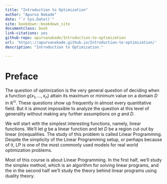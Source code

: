 ```yaml
---
title: "Introduction to Optimization"
author: "Apurva Nakade"
date: "`r Sys.Date()`"
site: bookdown::bookdown_site
documentclass: book
link-citations: yes
github-repo: apurvanakade/Introduction-to-optimization
url: 'https\://apurvanakade.github.io/Introduction-to-optimization/'
description: "Introduction to Optimization."

---
```


#  Preface {-}
The question of optimization is the very general question of deciding when a function $g(x_1, \dots, x_n)$ attain its maximum or minimum value on a domain $D$ in $\mathbb{R^n}$. 
\begin{align}
\mbox{optimize: } && g(x_1, \dots, x_n) & \\
\mbox{subject to: } && (x_1, \dots, x_n) &\in D.
\end{align}
These questions show up frequently in almost every quantitative field.
But it is almost impossible to analyze the question at this level of generality without making any further assumptions on $g$ and $D$. 

We will start with the simplest interesting functions, namely, linear functions. We'll let $g$ be a linear function and let $D$ be a region cut out by linear (in)equalities. The study of this problem is called Linear Programming. Despite the simplicity of the Linear Programming setup, or perhaps because of it, LP is one of the most commonly used models for real world optimization problems. 

Most of this course is about Linear Programming. In the first half, we'll study the simplex method, which is an algorithm for solving linear programs, and the in the second half we'll study the theory behind linear programs using duality theory.
